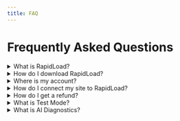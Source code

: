 ```yaml
---
title: FAQ
---
```


# Frequently Asked Questions

<style jsx global>{`
  .faq-item {
    font-size: 17px;
    font-weight: 600;
    flex-direction: row-reverse;
    justify-content: space-between;
    margin-left: 15px;
    margin-right: 7px;
  }
.faq-answer {
    font-size: 15px;
    font-weight: normal;
    padding-left: 18px;
    padding-right: 18px;
`}</style>


<details>
  <summary className="faq-item">What is RapidLoad?</summary>
  <p className="faq-answer">RapidLoad is a WordPress plugin designed to optimize your website's speed by removing unused CSS, minifying files, enabling caching, serving assets through a CDN, and more. It helps improve your Core Web Vitals and overall performance.</p>
</details>

<details>
  <summary className="faq-item">How do I download RapidLoad?</summary>
  <p className="faq-answer">You can download RapidLoad from your account dashboard after purchasing a license. If you’re a new user, visit our website, sign up, and follow the installation instructions provided. [learn more](/getting_started/installation)</p>
</details>

<details>
  <summary className="faq-item">Where is my account?</summary>
  <p className="faq-answer">You can access your account by logging into [app.rapidload.io](https://app.rapidload.io/auth/sign-in). If you have trouble finding it, check your email for the sign-up confirmation or reset your password if needed.</p>
</details>

<details>
  <summary className="faq-item">How do I connect my site to RapidLoad?</summary>
  <p className="faq-answer">After installing the plugin, to activate it can either
  enter your license key or use the auto-activation feature. Once connected, you can configure optimization 
  settings directly from your WordPress dashboard.</p>
</details>

<details>
  <summary className="faq-item">How do I get a refund?</summary>
  <p className="faq-answer">RapidLoad offers a refund policy based on specific conditions. If you’re eligible for a refund, you can request one through your account dashboard or by contacting our support team.</p>
</details>

<details>
  <summary className="faq-item">What is Test Mode?</summary>
  <p className="faq-answer">Test Mode allows you to preview how RapidLoad optimizations will affect your website before applying them live. This helps you fine-tune settings and ensure compatibility without impacting visitors.</p>
</details>

<details>
  <summary className="faq-item">What is AI Diagnostics?</summary>
  <p className="faq-answer">AI Diagnostics is a feature in RapidLoad that analyzes your website’s performance issues and provides automated recommendations to enhance speed and efficiency. It helps identify bottlenecks and suggests optimizations tailored to your site.</p>
</details>